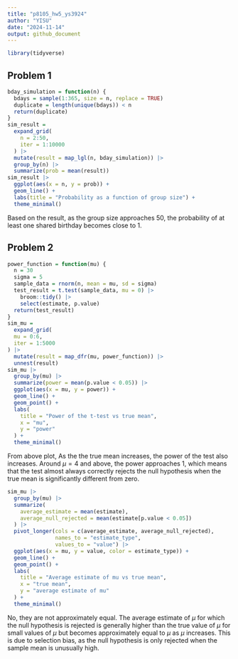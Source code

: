 ```yaml
---
title: "p8105_hw5_ys3924"
author: "YISU"
date: "2024-11-14"
output: github_document
---
```


```r
library(tidyverse)
```

## Problem 1

```r
bday_simulation = function(n) {
  bdays = sample(1:365, size = n, replace = TRUE)
  duplicate = length(unique(bdays)) < n
  return(duplicate)
}
sim_result = 
  expand_grid(
    n = 2:50,
    iter = 1:10000
  ) |>
  mutate(result = map_lgl(n, bday_simulation)) |>
  group_by(n) |>
  summarize(prob = mean(result))
sim_result |>
  ggplot(aes(x = n, y = prob)) +
  geom_line() +
  labs(title = "Probability as a function of group size") +
  theme_minimal()
```

Based on the result, as the group size approaches 50, the probability of at least one shared birthday becomes close to 1.

## Problem 2

```r
power_function = function(mu) {
  n = 30
  sigma = 5
  sample_data = rnorm(n, mean = mu, sd = sigma)
  test_result = t.test(sample_data, mu = 0) |>
    broom::tidy() |>
    select(estimate, p.value)
  return(test_result)
}
sim_mu =
  expand_grid(
  mu = 0:6,
  iter = 1:5000
) |>
  mutate(result = map_dfr(mu, power_function)) |>
  unnest(result)
sim_mu |>
  group_by(mu) |>
  summarize(power = mean(p.value < 0.05)) |>
  ggplot(aes(x = mu, y = power)) +
  geom_line() +
  geom_point() +
  labs(
    title = "Power of the t-test vs true mean",
    x = "mu",
    y = "power"
  ) +
  theme_minimal()
```

From above plot, As the the true mean increases, the power of the test also increases. Around $\mu=4$ and above, the power approaches 1, which means that the test almost always correctly rejects the null hypothesis when the true mean is significantly different from zero.


```r
sim_mu |>
  group_by(mu) |>
  summarize(
    average_estimate = mean(estimate),
    average_null_rejected = mean(estimate[p.value < 0.05])
  ) |>
  pivot_longer(cols = c(average_estimate, average_null_rejected),
               names_to = "estimate_type",
               values_to = "value") |>
  ggplot(aes(x = mu, y = value, color = estimate_type)) +
  geom_line() +
  geom_point() +
  labs(
    title = "Average estimate of mu vs true mean",
    x = "true mean",
    y = "average estimate of mu"
  ) +
  theme_minimal()
```

No, they are not approximately equal. The average estimate of $\mu$ for which the null hypothesis is rejected is generally higher than the true value of $\mu$ for small values of $\mu$ but becomes approximately equal to $\mu$ as $\mu$ increases. This is due to selection bias, as the null hypothesis is only rejected when the sample mean is unusually high.


